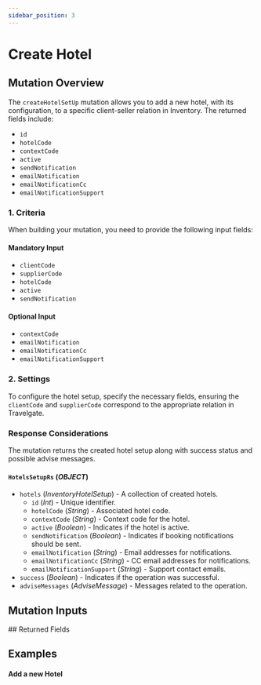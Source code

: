 ```yaml
---
sidebar_position: 3
---
```




# Create Hotel

## Mutation Overview

The `createHotelSetUp` mutation allows you to add a new hotel, with its configuration, to a specific client-seller relation in Inventory. The returned fields include:

* `id`
* `hotelCode`
* `contextCode`
* `active`
* `sendNotification`
* `emailNotification`
* `emailNotificationCc`
* `emailNotificationSupport`

### 1. Criteria

When building your mutation, you need to provide the following input fields:

#### Mandatory Input
* `clientCode`
* `supplierCode`
* `hotelCode`
* `active`
* `sendNotification`

#### Optional Input
* `contextCode`
* `emailNotification`
* `emailNotificationCc`
* `emailNotificationSupport`

### 2. Settings

To configure the hotel setup, specify the necessary fields, ensuring the `clientCode` and `supplierCode` correspond to the appropriate relation in Travelgate.

### Response Considerations

The mutation returns the created hotel setup along with success status and possible advise messages.

#### `HotelsSetupRs` (*OBJECT*)
* `hotels` (*InventoryHotelSetup*) - A collection of created hotels.
    * `id` (*Int*) - Unique identifier.
    * `hotelCode` (*String*) - Associated hotel code.
    * `contextCode` (*String*) - Context code for the hotel.
    * `active` (*Boolean*) - Indicates if the hotel is active.
    * `sendNotification` (*Boolean*) - Indicates if booking notifications should be sent.
    * `emailNotification` (*String*) - Email addresses for notifications.
    * `emailNotificationCc` (*String*) - CC email addresses for notifications.
    * `emailNotificationSupport` (*String*) - Support contact emails.
* `success` (*Boolean*) - Indicates if the operation was successful.
* `adviseMessages` (*AdviseMessage*) - Messages related to the operation.


## Mutation Inputs

<InventoryHotelsSetupCreateInput />
## Returned Fields

<HotelsSetupRs />


## Examples

#### Add a new Hotel

<GraphqlSample query={createHotelSetUpMutation} variables={createHotelSetUpVariables} />
